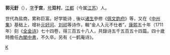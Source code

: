 '''郭元釪'''（{{bd|?||?|}}），[[表字|字]]'''于宫'''，[[号|号]]'''双村'''，[[江都|江都]]（今属[[江苏|江苏]]）人。

世代為盐商，累称巨富。好学能诗﹐後以[[诸生|诸生]]參修《[[佩文韵府|佩文韵府]]》等，又在《[[中州集|中州集]]》基础上，增补[[元好问|元好问]]、[[刘祁|刘祁]]等诗作，輯“金人入元不仕者”，[[康熙|康熙]]五十年（1711年）刻《[[全金诗|全金诗]]》七十四卷，得三百五十八人，共錄诗五千五百五十四篇。四十歲時擔任[[內閣中書|內閣中書]]，不久卒。另有《一鹤庵诗》。

{{江左十五子}}

[[category:清朝內閣中書|K]]